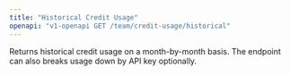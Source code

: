 ```yaml
---
title: "Historical Credit Usage"
openapi: "v1-openapi GET /team/credit-usage/historical"
---
```


Returns historical credit usage on a month-by-month basis. The endpoint can also breaks usage down by API key optionally.
